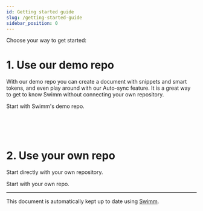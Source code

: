 ```yaml
---
id: Getting started guide
slug: /getting-started-guide
sidebar_position: 0
---
```


Choose your way to get started:

# 1. Use our demo repo

With our <Link to="/getting-started-guide/demo-repo">demo repo</Link> you can create a document with snippets and smart tokens, and even play around with our <Link to="/Features/keeping-docs-up-to-date">Auto-sync</Link> feature. It is a great way to get to know Swimm without connecting your own repository.


<Link to="/getting-started-guide/demo-repo">Start with Swimm's demo repo</Link>.

<br/><br/><br/>

# 2. Use your own repo

Start directly with your own repository.


<Link to="/getting-started-guide/creating-a-doc">Start with your own repo</Link>.

---
This document is automatically kept up to date using [Swimm](https://swimm.io).
